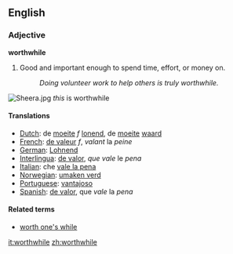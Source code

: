 ==English==
===Adjective===
'''worthwhile'''
#Good and important enough to spend time, effort, or money on. 
#:''Doing volunteer work to help others is truly worthwhile.''

[[Image:Sheera.jpg]]
''this'' is worthwhile
====Translations====

*[[Dutch]]: de [[moeite]] ''f'' [[lonend]], de [[moeite]] [[waard]]
*[[French]]: [[de valeur]] ''f'', ''valant'' la ''peine''
*[[German]]: [[Lohnend]]
*[[Interlingua]]: [[de valor]], ''que'' ''vale'' le ''pena''
*[[Italian]]: che [[vale la pena]]
*[[Norwegian]]: [[umaken verd]]
*[[Portuguese]]: [[vantajoso]]
*[[Spanish]]: [[de valor]], que ''vale'' la ''pena''

====Related terms====
* [[worth one's while]]

[[it:worthwhile]]
[[zh:worthwhile]]